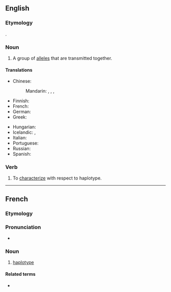 ==English==

===Etymology===
{{confix|haplo|type|lang=en}}.

===Noun===
{{en-noun}}
{{wikipedia}}
# {{lb|en|genetics}} A group of [[allele]]s that are transmitted together.

====Translations====
{{trans-top|group of alleles}}
* Chinese:
*: Mandarin: {{t|cmn|單倍型|sc=Hani}}, {{t|cmn|单倍型|tr=dānbèixíng|sc=Hani}}, {{t|cmn|單體型|sc=Hani}}, {{t|cmn|单体型|tr=dāntǐxíng|sc=Hani}}
* Finnish: {{t|fi|haplotyyppi}}
* French: {{t+|fr|haplotype|m}}
* German: {{t|de|Haplotyp|m}}
* Greek: {{t|el|απλότυπος|m|sc=Grek}}
{{trans-mid}}
* Hungarian: {{t|hu|haplotípus}}
* Icelandic: {{t|is|setröð|f}}, {{t|is|einlitna arfgerð|f}}
* Italian: {{t|it|aplotipo}}
* Portuguese: {{t|pt|haplótipo}}
* Russian: {{t+|ru|гаплоти́п|m}}
* Spanish: {{t|es|haplotipo}}
{{trans-bottom}}

===Verb===
{{en-verb|haplotyp}}

# {{lb|en|genetics}} To [[characterize]] with respect to haplotype.

----

==French==

===Etymology===
{{prefix|haplo|type|lang=fr}}

===Pronunciation===
* {{fr-muteh}} {{fr-IPA}}

===Noun===
{{wikipedia|lang=fr}}
{{fr-noun|m}}

# {{lb|fr|genetics}} [[#English|haplotype]]

====Related terms====
* {{l|fr|haplogroupe}}